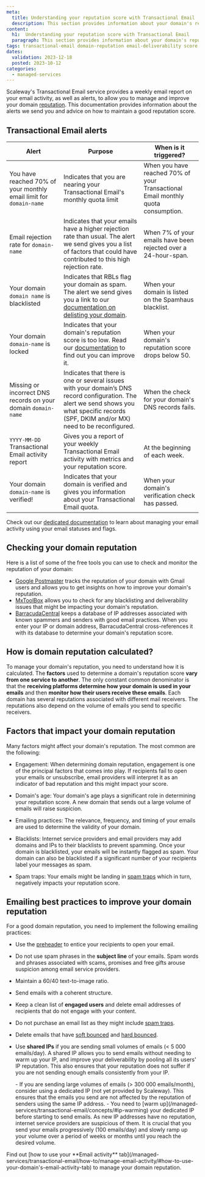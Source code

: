 ```yaml
---
meta:
  title: Understanding your reputation score with Transactional Email
  description: This section provides information about your domain's reputation score
content:
  h1:  Understanding your reputation score with Transactional Email
  paragraph: This section provides information about your domain's reputation score
tags: transactional-email domain-reputation email-deliverability score reputation-score
dates:
  validation: 2023-12-18
  posted: 2023-10-12
categories:
  - managed-services
---
```


Scaleway's Transactional Email service provides a weekly email report on your email activity, as well as alerts, to allow you to manage and improve your domain [reputation]((/managed-services/transactional-email/concepts/#reputation-score)). This documentation provides information about the alerts we send you and advice on how to maintain a good reputation score.

<Macro id="iam-requirements" />

## Transactional Email alerts

| **Alert**                                                            | **Purpose**                                                                                                                                                                                                     | **When is it triggered?**                                                        |
|----------------------------------------------------------------------|-----------------------------------------------------------------------------------------------------------------------------------------------------------------------------------------------------------------|----------------------------------------------------------------------------------|
| You have reached 70% of your monthly email limit for `domain-name`   | Indicates that you are nearing your Transactional Email's monthly quota limit                                                                                                                                   | When you have reached 70% of your Transactional Email monthly quota consumption. |
| Email rejection rate for `domain-name`                               | Indicates that your emails have a higher rejection rate than usual. The alert we send gives you a list of factors that could have contributed to this high rejection rate.                                      | When 7% of your emails have been rejected over a 24-hour-span.                   |
| Your domain `domain name` is blacklisted                             | Indicates that RBLs flag your domain as spam. The alert we send gives you a link to our [documentation on delisting your domain](/managed-services/transactional-email/troubleshooting/delist-domain/).         | When your domain is listed on the Spamhaus blacklist.                            |
| Your domain `domain-name` is locked                                  | Indicates that your domain's reputation score is too low. Read our [documentation](/managed-services/transactional-email/reference-content/understanding-tem-reputation-score/) to find out you can improve it. | When your domain's reputation score drops below 50.                              |
| Missing or incorrect DNS records on your domain `domain-name`        | Indicates that there is one or several issues with your domain’s DNS record configuration. The alert we send shows you what specific records (SPF, DKIM and/or MX) need to be reconfigured.                     | When the check for your domain's DNS records fails.                              |
| `YYYY-MM-DD` Transactional Email activity report                     | Gives you a report of your weekly Transactional Email activity with metrics and your reputation score.                                                                                                          | At the beginning of each week.                                                   |
| Your domain `domain-name` is verified!                               | Indicates that your domain is verified and gives you information about your Transactional Email quota.                                                                                                          | When your domain's verification check has passed.                                 |

Check out our [dedicated documentation](/managed-services/transactional-email/how-to/manage-email-activity/#how-to-use-your-domain's-email-activity-tab) to learn about managing your email activity using your email statuses and flags.


## Checking your domain reputation

Here is a list of some of the free tools you can use to check and monitor the reputation of your domain:

- [Google Postmaster](https://postmaster.google.com/managedomains) tracks the reputation of your domain with Gmail users and allows you to get insights on how to improve your domain's reputation.
- [MxToolBox](https://mxtoolbox.com/MXLookup.aspx) allows you to check for any blacklisting and deliverability issues that might be impacting your domain's reputation.
- [BarracudaCentral](https://www.barracudacentral.org/lookups) keeps a database of IP addresses associated with known spammers and senders with good email practices. When you enter your IP or domain address, BarracudaCentral cross-references it with its database to determine your domain's reputation score.

## How is domain reputation calculated?

To manage your domain's reputation, you need to understand how it is calculated. The **factors** used to determine a domain's reputation score **vary from one service to another**.
The only constant common denominator is that the **receiving platforms determine how your domain is used in your emails** and then **monitor how their users receive these emails**.
Each domain has several reputations associated with different mail receivers. The reputations also depend on the volume of emails you send to specific receivers.

## Factors that impact your domain reputation

Many factors might affect your domain's reputation. The most common are the following:

- Engagement: When determining domain reputation, engagement is one of the principal factors that comes into play. If recipients fail to open your emails or unsubscribe, email providers will interpret it as an indicator of bad reputation and this might impact your score.

- Domain's age: Your domain's age plays a significant role in determining your reputation score. A new domain that sends out a large volume of emails will raise suspicion.

- Emailing practices: The relevance, frequency, and timing of your emails are used to determine the validity of your domain.

- Blacklists: Internet service providers and email providers may add domains and IPs to their blacklists to prevent spamming. Once your domain is blacklisted, your emails will be instantly flagged as spam. Your domain can also be blacklisted if a significant number of your recipients label your messages as spam.

- Spam traps: Your emails might be landing in [spam traps](/managed-services/transactional-email/concepts/#spam-trap) which in turn, negatively impacts your reputation score.


## Emailing best practices to improve your domain reputation

For a good domain reputation, you need to implement the following emailing practices:

- Use the [preheader](/managed-services/transactional-email/concepts/#preheader) to entice your recipients to open your email.
- Do not use spam phrases in the **subject line** of your emails. Spam words and phrases associated with scams, promises and free gifts arouse suspicion among email service providers.
- Maintain a 60/40 text-to-image ratio.
- Send emails with a coherent structure.
- Keep a clean list of **engaged users** and delete email addresses of recipients that do not engage with your content.
- Do not purchase an email list as they might include [spam traps](/managed-services/transactional-email/concepts/#spam-trap).
- Delete emails that have [soft bounced](/managed-services/transactional-email/concepts/#soft-bounce) and [hard bounced](/managed-services/transactional-email/concepts/#hard-bounce).
- Use **shared IPs** if you are sending small volumes of emails (< 5 000 emails/day). A shared IP allows you to send emails without needing to warm up your IP, and improve your deliverability by pooling all its users' IP reputation. This also ensures that your reputation does not suffer if you are not sending enough emails consistently from your IP.

    <Message type="important">
    - If you are sending large volumes of emails (> 300 000 emails/month), consider using a dedicated IP (not yet provided by Scaleway). This ensures that the emails you send are not affected by the reputation of senders using the same IP address.
    - You need to [warm up](/managed-services/transactional-email/concepts/#ip-warming) your dedicated IP before starting to send emails. As new IP addresses have no reputation, internet service providers are suspicious of them. It is crucial that you send your emails progressively (100 emails/day) and slowly ramp up your volume over a period of weeks or months until you reach the desired volume.
    </Message>

<Message type="tip">
 Find out [how to use your **Email activity** tab](/managed-services/transactional-email/how-to/manage-email-activity/#how-to-use-your-domain's-email-activity-tab) to manage your domain reputation.
</Message>